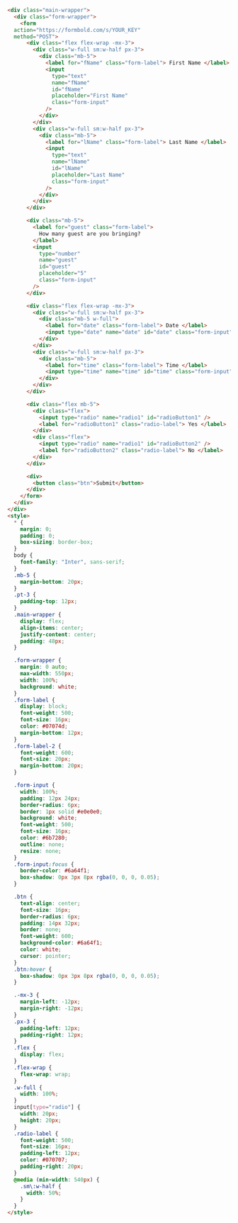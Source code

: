 ```html
<div class="main-wrapper">
  <div class="form-wrapper">
    <form
  action="https://formbold.com/s/YOUR_KEY"
  method="POST">
      <div class="flex flex-wrap -mx-3">
        <div class="w-full sm:w-half px-3">
          <div class="mb-5">
            <label for="fName" class="form-label"> First Name </label>
            <input
              type="text"
              name="fName"
              id="fName"
              placeholder="First Name"
              class="form-input"
            />
          </div>
        </div>
        <div class="w-full sm:w-half px-3">
          <div class="mb-5">
            <label for="lName" class="form-label"> Last Name </label>
            <input
              type="text"
              name="lName"
              id="lName"
              placeholder="Last Name"
              class="form-input"
            />
          </div>
        </div>
      </div>

      <div class="mb-5">
        <label for="guest" class="form-label">
          How many guest are you bringing?
        </label>
        <input
          type="number"
          name="guest"
          id="guest"
          placeholder="5"
          class="form-input"
        />
      </div>

      <div class="flex flex-wrap -mx-3">
        <div class="w-full sm:w-half px-3">
          <div class="mb-5 w-full">
            <label for="date" class="form-label"> Date </label>
            <input type="date" name="date" id="date" class="form-input" />
          </div>
        </div>
        <div class="w-full sm:w-half px-3">
          <div class="mb-5">
            <label for="time" class="form-label"> Time </label>
            <input type="time" name="time" id="time" class="form-input" />
          </div>
        </div>
      </div>

      <div class="flex mb-5">
        <div class="flex">
          <input type="radio" name="radio1" id="radioButton1" />
          <label for="radioButton1" class="radio-label"> Yes </label>
        </div>
        <div class="flex">
          <input type="radio" name="radio1" id="radioButton2" />
          <label for="radioButton2" class="radio-label"> No </label>
        </div>
      </div>

      <div>
        <button class="btn">Submit</button>
      </div>
    </form>
  </div>
</div>
<style>
  * {
    margin: 0;
    padding: 0;
    box-sizing: border-box;
  }
  body {
    font-family: "Inter", sans-serif;
  }
  .mb-5 {
    margin-bottom: 20px;
  }
  .pt-3 {
    padding-top: 12px;
  }
  .main-wrapper {
    display: flex;
    align-items: center;
    justify-content: center;
    padding: 48px;
  }

  .form-wrapper {
    margin: 0 auto;
    max-width: 550px;
    width: 100%;
    background: white;
  }
  .form-label {
    display: block;
    font-weight: 500;
    font-size: 16px;
    color: #07074d;
    margin-bottom: 12px;
  }
  .form-label-2 {
    font-weight: 600;
    font-size: 20px;
    margin-bottom: 20px;
  }

  .form-input {
    width: 100%;
    padding: 12px 24px;
    border-radius: 6px;
    border: 1px solid #e0e0e0;
    background: white;
    font-weight: 500;
    font-size: 16px;
    color: #6b7280;
    outline: none;
    resize: none;
  }
  .form-input:focus {
    border-color: #6a64f1;
    box-shadow: 0px 3px 8px rgba(0, 0, 0, 0.05);
  }

  .btn {
    text-align: center;
    font-size: 16px;
    border-radius: 6px;
    padding: 14px 32px;
    border: none;
    font-weight: 600;
    background-color: #6a64f1;
    color: white;
    cursor: pointer;
  }
  .btn:hover {
    box-shadow: 0px 3px 8px rgba(0, 0, 0, 0.05);
  }

  .-mx-3 {
    margin-left: -12px;
    margin-right: -12px;
  }
  .px-3 {
    padding-left: 12px;
    padding-right: 12px;
  }
  .flex {
    display: flex;
  }
  .flex-wrap {
    flex-wrap: wrap;
  }
  .w-full {
    width: 100%;
  }
  input[type="radio"] {
    width: 20px;
    height: 20px;
  }
  .radio-label {
    font-weight: 500;
    font-size: 16px;
    padding-left: 12px;
    color: #070707;
    padding-right: 20px;
  }
  @media (min-width: 540px) {
    .sm\:w-half {
      width: 50%;
    }
  }
</style>
```
